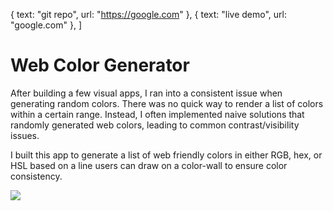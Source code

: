   { text: "git repo", url: "https://google.com" },
  { text: "live demo", url: "google.com" },
]

<div class='mdx-default-wrapper'>

# Web Color Generator

After building a few visual apps, I ran into a consistent issue when generating random colors. There was no quick way to render a list of colors within a certain range. Instead, I often implemented naive solutions that randomly generated web colors, leading to common contrast/visibility issues. 

I built this app to generate a list of web friendly colors in either RGB, hex, or HSL based on a line users can draw on a color-wall to ensure color consistency. 

<ButtonContainer buttons={buttons} />
<SkillStack skills={addColorToSkills(tags)} />

<img
  class="mdx-default-media"
  src="https://images.squarespace-cdn.com/content/v1/54c0768de4b07740895fb25f/1584324419465-SKF15J9XGQ59JSNT5R5Q/ke17ZwdGBToddI8pDm48kMa9nU8p88UwWiDVPNxz7e8UqsxRUqqbr1mOJYKfIPR7LoDQ9mXPOjoJoqy81S2I8N_N4V1vUb5AoIIIbLZhVYxCRW4BPu10St3TBAUQYVKc8yJoGws3CFE2myINY3TFZR5TjsAFZGCb5QrcOpvBpz-XmUXxTSN34hoC7v1o67aE/Screen+Shot+2020-03-11+at+1.33.15+PM.png?format=1500w"
/>

</div>
